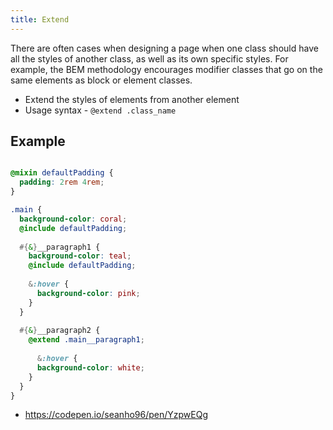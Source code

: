 ```yaml
---
title: Extend
---
```

There are often cases when designing a page when one class should have all the styles of another class, as well as its own specific styles. 
For example, the BEM methodology encourages modifier classes that go on the same elements as block or element classes.

* Extend the styles of elements from another element
* Usage syntax - `@extend .class_name`

## Example


```SCSS

@mixin defaultPadding {
  padding: 2rem 4rem;
}

.main {
  background-color: coral;
  @include defaultPadding;
  
  #{&}__paragraph1 {
    background-color: teal;
    @include defaultPadding;
    
    &:hover {
      background-color: pink;
    }
  }
  
  #{&}__paragraph2 {
    @extend .main__paragraph1;
      
      &:hover {
      background-color: white;
    }
  }
}

```

* https://codepen.io/seanho96/pen/YzpwEQg